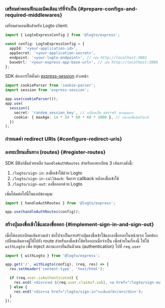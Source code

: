 
### เตรียมค่าคอนฟิกและมิดเดิลแวร์ที่จำเป็น \{#prepare-configs-and-required-middlewares}

เตรียมค่าคอนฟิกสำหรับ Logto client:

```ts title="app.ts"
import { LogtoExpressConfig } from '@logto/express';

const config: LogtoExpressConfig = {
  appId: '<your-application-id>',
  appSecret: '<your-application-secret>',
  endpoint: '<your-logto-endpoint>', // เช่น http://localhost:3001
  baseUrl: '<your-express-app-base-url>', // เช่น http://localhost:3000
};
```

SDK ต้องการให้ตั้งค่า [express-session](https://www.npmjs.com/package/express-session) ล่วงหน้า

```ts title="app.ts"
import cookieParser from 'cookie-parser';
import session from 'express-session';

app.use(cookieParser());
app.use(
  session({
    secret: 'random_session_key', // เปลี่ยนเป็น secret ของคุณเอง
    cookie: { maxAge: 14 * 24 * 60 * 60 * 1000 }, // หน่วยเป็นมิลลิวินาที
  })
);
```

### กำหนดค่า redirect URIs \{#configure-redirect-uris}

<SignInFlowSummary />

<AssumingUrl />

<WebConfigureRedirectUris />

### ลงทะเบียนเส้นทาง (routes) \{#register-routes}

SDK มีฟังก์ชันช่วยเหลือ `handleAuthRoutes` สำหรับลงทะเบียน 3 เส้นทางดังนี้:

1. `/logto/sign-in`: ลงชื่อเข้าใช้ด้วย Logto
2. `/logto/sign-in-callback`: จัดการ callback หลังลงชื่อเข้าใช้
3. `/logto/sign-out`: ลงชื่อออกด้วย Logto

เพิ่มโค้ดต่อไปนี้ในแอปของคุณ:

```ts title="app.ts"
import { handleAuthRoutes } from '@logto/express';

app.use(handleAuthRoutes(config));
```

### สร้างปุ่มลงชื่อเข้าใช้และลงชื่อออก \{#implement-sign-in-and-sign-out}

เมื่อได้ลงทะเบียนเส้นทางแล้ว ต่อไปจะเป็นการสร้างปุ่มลงชื่อเข้าใช้และลงชื่อออกในหน้าแรก โดยต้องเปลี่ยนเส้นทางผู้ใช้ไปยัง route สำหรับลงชื่อเข้าใช้หรือออกเมื่อจำเป็น เพื่อช่วยในเรื่องนี้ ให้ใช้ `withLogto` เพื่อ inject สถานะการยืนยันตัวตน (authentication) ไปที่ `req.user`

```ts title="app.ts"
import { withLogto } from '@logto/express';

app.get('/', withLogto(config), (req, res) => {
  res.setHeader('content-type', 'text/html');

  if (req.user.isAuthenticated) {
    res.end(`<div>สวัสดี ${req.user.claims?.sub}, <a href="/logto/sign-out">ลงชื่อออก</a></div>`);
  } else {
    res.end('<div><a href="/logto/sign-in">ลงชื่อเข้าใช้</a></div>');
  }
});
```

<Checkpoint />
